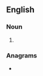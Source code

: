 ==English==

===Noun===
{{head|en|noun plural form}}

# {{plural of|scaur|lang=en}}

===Anagrams===
* {{anagrams|en|a=acrssu|scarus}}